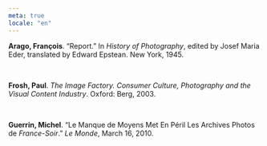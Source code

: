 ```yaml
---
meta: true
locale: "en"
---
```


**Arago, François**. “Report.” In *History of Photography*, edited by Josef Maria Eder, translated by Edward Epstean. New York, 1945.

<br/>

**Frosh, Paul**. *The Image Factory. Consumer Culture, Photography and the Visual Content Industry*. Oxford: Berg, 2003.

<br/>

**Guerrin, Michel**. “Le Manque de Moyens Met En Péril Les Archives Photos de *France-Soir*.” *Le Monde*, March 16, 2010.